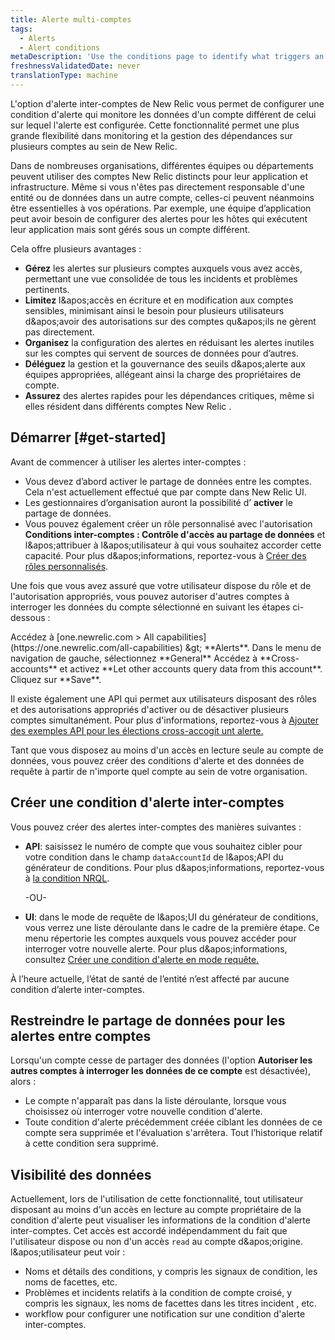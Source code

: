 ```yaml
---
title: Alerte multi-comptes
tags:
  - Alerts
  - Alert conditions
metaDescription: 'Use the conditions page to identify what triggers an alert policy''s notification, starting with the product and type of metric or service.'
freshnessValidatedDate: never
translationType: machine
---
```


L&apos;option d&apos;alerte inter-comptes de New Relic vous permet de configurer une condition d&apos;alerte qui monitore les données d&apos;un compte différent de celui sur lequel l&apos;alerte est configurée. Cette fonctionnalité permet une plus grande flexibilité dans monitoring et la gestion des dépendances sur plusieurs comptes au sein de New Relic.

Dans de nombreuses organisations, différentes équipes ou départements peuvent utiliser des comptes New Relic distincts pour leur application et infrastructure. Même si vous n&apos;êtes pas directement responsable d&apos;une entité ou de données dans un autre compte, celles-ci peuvent néanmoins être essentielles à vos opérations. Par exemple, une équipe d’application peut avoir besoin de configurer des alertes pour les hôtes qui exécutent leur application mais sont gérés sous un compte différent.

Cela offre plusieurs avantages :

* **Gérez** les alertes sur plusieurs comptes auxquels vous avez accès, permettant une vue consolidée de tous les incidents et problèmes pertinents.
* **Limitez** l&amp;apos;accès en écriture et en modification aux comptes sensibles, minimisant ainsi le besoin pour plusieurs utilisateurs d&amp;apos;avoir des autorisations sur des comptes qu&amp;apos;ils ne gèrent pas directement.
* **Organisez** la configuration des alertes en réduisant les alertes inutiles sur les comptes qui servent de sources de données pour d’autres.
* **Déléguez** la gestion et la gouvernance des seuils d&amp;apos;alerte aux équipes appropriées, allégeant ainsi la charge des propriétaires de compte.
* **Assurez** des alertes rapides pour les dépendances critiques, même si elles résident dans différents comptes New Relic .

## Démarrer [#get-started]

Avant de commencer à utiliser les alertes inter-comptes :

* Vous devez d’abord activer le partage de données entre les comptes. Cela n&apos;est actuellement effectué que par compte dans New Relic UI.
* Les gestionnaires d’organisation auront la possibilité d’ **activer** le partage de données.
* Vous pouvez également créer un rôle personnalisé avec l&apos;autorisation **Conditions inter-comptes : Contrôle d&apos;accès au partage de données** et l&amp;apos;attribuer à l&amp;apos;utilisateur à qui vous souhaitez accorder cette capacité. Pour plus d&amp;apos;informations, reportez-vous à [Créer des rôles personnalisés](/docs/accounts/accounts-billing/new-relic-one-user-management/account-user-mgmt-tutorial/#roles/).

Une fois que vous avez assuré que votre utilisateur dispose du rôle et de l&apos;autorisation appropriés, vous pouvez autoriser d&apos;autres comptes à interroger les données du compte sélectionné en suivant les étapes ci-dessous :

<Steps>
  <Step>
    Accédez à [one.newrelic.com &gt; All capabilities](https://one.newrelic.com/all-capabilities) &amp;gt; <DNT>**Alerts**</DNT>.
  </Step>

  <Step>
    Dans le menu de navigation de gauche, sélectionnez <DNT>**General**</DNT>
  </Step>

  <Step>
    Accédez à **Cross-accounts** et activez **Let other accounts query data from this account**.
  </Step>

  <Step>
    Cliquez sur **Save**.
  </Step>
</Steps>

Il existe également une API qui permet aux utilisateurs disposant des rôles et des autorisations appropriés d&apos;activer ou de désactiver plusieurs comptes simultanément. Pour plus d&apos;informations, reportez-vous à [Ajouter des exemples API pour les élections cross-accogit unt alerte.](/docs/apis/nerdgraph/examples/nerdgraph-api-cross-account-alerting-elections)

Tant que vous disposez au moins d&apos;un accès en lecture seule au compte de données, vous pouvez créer des conditions d&apos;alerte et des données de requête à partir de n&apos;importe quel compte au sein de votre organisation.

## Créer une condition d&apos;alerte inter-comptes

Vous pouvez créer des alertes inter-comptes des manières suivantes :

* **API**: saisissez le numéro de compte que vous souhaitez cibler pour votre condition dans le champ `dataAccountId` de l&amp;apos;API du générateur de conditions. Pour plus d&amp;apos;informations, reportez-vous à [la condition NRQL](/docs/apis/nerdgraph/examples/nerdgraph-api-nrql-condition-alerts/#create-cross-account-alert).

  -OU-

* **UI**: dans le mode de requête de l&amp;apos;UI du générateur de conditions, vous verrez une liste déroulante dans le cadre de la première étape. Ce menu répertorie les comptes auxquels vous pouvez accéder pour interroger votre nouvelle alerte. Pour plus d&amp;apos;informations, consultez [Créer une condition d&apos;alerte en mode requête.](/docs/alerts/create-alert/create-alert-condition/alert-conditions/#advanced-signal-settings)

<Callout variant="tip">
  À l’heure actuelle, l’état de santé de l’entité n’est affecté par aucune condition d’alerte inter-comptes.
</Callout>

## Restreindre le partage de données pour les alertes entre comptes

Lorsqu&apos;un compte cesse de partager des données (l&apos;option **Autoriser les autres comptes à interroger les données de ce compte** est désactivée), alors :

* Le compte n&apos;apparaît pas dans la liste déroulante, lorsque vous choisissez où interroger votre nouvelle condition d&apos;alerte.
* Toute condition d&apos;alerte précédemment créée ciblant les données de ce compte sera supprimée et l&apos;évaluation s&apos;arrêtera. Tout l’historique relatif à cette condition sera supprimé.

## Visibilité des données

Actuellement, lors de l&apos;utilisation de cette fonctionnalité, tout utilisateur disposant au moins d&apos;un accès en lecture au compte propriétaire de la condition d&apos;alerte peut visualiser les informations de la condition d&apos;alerte inter-comptes. Cet accès est accordé indépendamment du fait que l&apos;utilisateur dispose ou non d&apos;un accès `read` au compte d&amp;apos;origine. l&amp;apos;utilisateur peut voir :

* Noms et détails des conditions, y compris les signaux de condition, les noms de facettes, etc.
* Problèmes et incidents relatifs à la condition de compte croisé, y compris les signaux, les noms de facettes dans les titres incident , etc.
* workflow pour configurer une notification sur une condition d&apos;alerte inter-comptes.